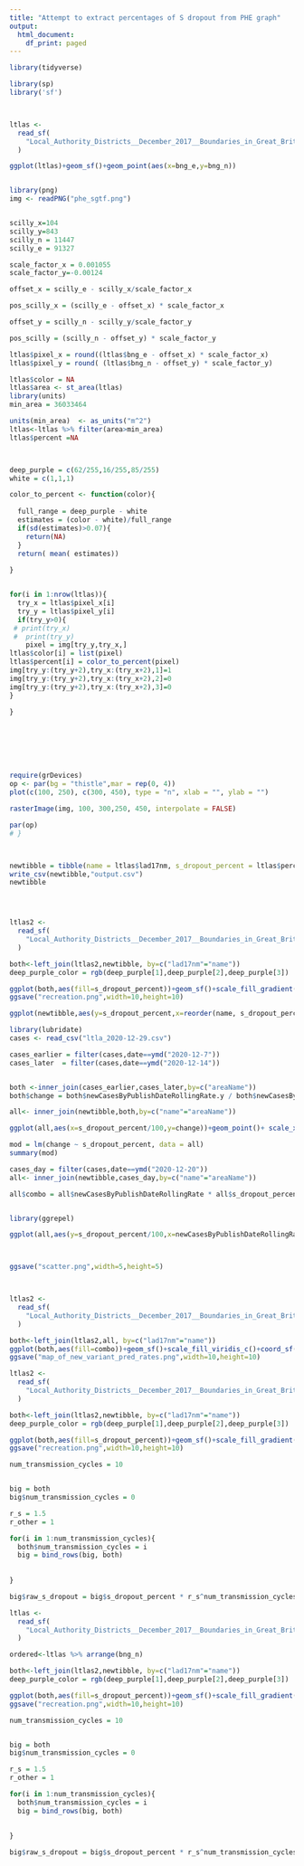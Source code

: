 ```yaml
---
title: "Attempt to extract percentages of S dropout from PHE graph"
output:
  html_document:
    df_print: paged
---
```


```r

library(tidyverse)

library(sp)
library('sf')



ltlas <-
  read_sf(
    "Local_Authority_Districts__December_2017__Boundaries_in_Great_Britain.shp"
  )

ggplot(ltlas)+geom_sf()+geom_point(aes(x=bng_e,y=bng_n))



```

```r

library(png)
img <- readPNG("phe_sgtf.png")


scilly_x=104
scilly_y=843
scilly_n = 11447
scilly_e = 91327

scale_factor_x = 0.001055
scale_factor_y=-0.00124

offset_x = scilly_e - scilly_x/scale_factor_x

pos_scilly_x = (scilly_e - offset_x) * scale_factor_x

offset_y = scilly_n - scilly_y/scale_factor_y

pos_scilly = (scilly_n - offset_y) * scale_factor_y

ltlas$pixel_x = round((ltlas$bng_e - offset_x) * scale_factor_x)
ltlas$pixel_y = round( (ltlas$bng_n - offset_y) * scale_factor_y)

ltlas$color = NA
ltlas$area <- st_area(ltlas)
library(units)
min_area = 36033464

units(min_area)  <- as_units("m^2")
ltlas<-ltlas %>% filter(area>min_area)
ltlas$percent =NA



deep_purple = c(62/255,16/255,85/255)
white = c(1,1,1)

color_to_percent <- function(color){
  
  full_range = deep_purple - white
  estimates = (color - white)/full_range
  if(sd(estimates)>0.07){
    return(NA)
  }
  return( mean( estimates))
  
}


for(i in 1:nrow(ltlas)){
  try_x = ltlas$pixel_x[i]
  try_y = ltlas$pixel_y[i]
  if(try_y>0){
 # print(try_x)
 #  print(try_y)
    pixel = img[try_y,try_x,]
ltlas$color[i] = list(pixel)
ltlas$percent[i] = color_to_percent(pixel)
img[try_y:(try_y+2),try_x:(try_x+2),1]=1
img[try_y:(try_y+2),try_x:(try_x+2),2]=0
img[try_y:(try_y+2),try_x:(try_x+2),3]=0
}

}







require(grDevices)
op <- par(bg = "thistle",mar = rep(0, 4))
plot(c(100, 250), c(300, 450), type = "n", xlab = "", ylab = "")

rasterImage(img, 100, 300,250, 450, interpolate = FALSE)

par(op)
# }



newtibble = tibble(name = ltlas$lad17nm, s_dropout_percent = ltlas$percent*100) %>% arrange(name) %>% filter(s_dropout_percent>2)
write_csv(newtibble,"output.csv")
newtibble




ltlas2 <-
  read_sf(
    "Local_Authority_Districts__December_2017__Boundaries_in_Great_Britain.shp"
  )

both<-left_join(ltlas2,newtibble, by=c("lad17nm"="name"))
deep_purple_color = rgb(deep_purple[1],deep_purple[2],deep_purple[3])

ggplot(both,aes(fill=s_dropout_percent))+geom_sf()+scale_fill_gradient(low=rgb(1,1,1),high=deep_purple_color)+coord_sf(ylim=c(58255,600699))+labs(fill="S drop-out rate")+theme_minimal()
ggsave("recreation.png",width=10,height=10)


```

```r
ggplot(newtibble,aes(y=s_dropout_percent,x=reorder(name, s_dropout_percent)))+geom_bar(stat="identity",fill="navy") + coord_flip(ylim=c(0,100))+theme_bw()


```


```r
library(lubridate)
cases <- read_csv("ltla_2020-12-29.csv")

cases_earlier = filter(cases,date==ymd("2020-12-7"))
cases_later  = filter(cases,date==ymd("2020-12-14"))


both <-inner_join(cases_earlier,cases_later,by=c("areaName"))
both$change = both$newCasesByPublishDateRollingRate.y / both$newCasesByPublishDateRollingRate.x

all<- inner_join(newtibble,both,by=c("name"="areaName"))

ggplot(all,aes(x=s_dropout_percent/100,y=change))+geom_point()+ scale_x_continuous(labels = scales::percent)+ scale_y_continuous(labels = scales::percent)+theme_bw()+labs(x="S drop-out",y="Week on week ratio of cases")+geom_smooth(method="lm")+coord_cartesian(xlim=c(0,1),ylim=c(0.5,2.5))

mod = lm(change ~ s_dropout_percent, data = all)
summary(mod)
```



```r
cases_day = filter(cases,date==ymd("2020-12-20"))
all<- inner_join(newtibble,cases_day,by=c("name"="areaName"))

all$combo = all$newCasesByPublishDateRollingRate * all$s_dropout_percent/100


library(ggrepel)

ggplot(all,aes(y=s_dropout_percent/100,x=newCasesByPublishDateRollingRate,label=name))+geom_point(color="darkblue")+ scale_y_continuous(labels = scales::percent)+theme_bw()+labs(y="S drop-out",x="Cases per 100K per week")+geom_text_repel(size=1.5,box.padding=0.05,segment.alpha=0.5)



ggsave("scatter.png",width=5,height=5)



ltlas2 <-
  read_sf(
    "Local_Authority_Districts__December_2017__Boundaries_in_Great_Britain.shp"
  )

both<-left_join(ltlas2,all, by=c("lad17nm"="name"))
ggplot(both,aes(fill=combo))+geom_sf()+scale_fill_viridis_c()+coord_sf(ylim=c(58255,600699))+labs(fill="Pred. rate of new variant per 100K")
ggsave("map_of_new_variant_pred_rates.png",width=10,height=10)
```
```r

ltlas2 <-
  read_sf(
    "Local_Authority_Districts__December_2017__Boundaries_in_Great_Britain.shp"
  )

both<-left_join(ltlas2,newtibble, by=c("lad17nm"="name"))
deep_purple_color = rgb(deep_purple[1],deep_purple[2],deep_purple[3])

ggplot(both,aes(fill=s_dropout_percent))+geom_sf()+scale_fill_gradient(low=rgb(1,1,1),high=deep_purple_color)+coord_sf(ylim=c(58255,600699))+labs(fill="S drop-out rate")+theme_minimal()
ggsave("recreation.png",width=10,height=10)

num_transmission_cycles = 10


big = both
big$num_transmission_cycles = 0

r_s = 1.5
r_other = 1

for(i in 1:num_transmission_cycles){
  both$num_transmission_cycles = i
  big = bind_rows(big, both)
  
  
}

big$raw_s_dropout = big$s_dropout_percent * r_s^num_transmission_cycles

```


```r

ltlas <-
  read_sf(
    "Local_Authority_Districts__December_2017__Boundaries_in_Great_Britain.shp"
  )

ordered<-ltlas %>% arrange(bng_n)

both<-left_join(ltlas2,newtibble, by=c("lad17nm"="name"))
deep_purple_color = rgb(deep_purple[1],deep_purple[2],deep_purple[3])

ggplot(both,aes(fill=s_dropout_percent))+geom_sf()+scale_fill_gradient(low=rgb(1,1,1),high=deep_purple_color)+coord_sf(ylim=c(58255,600699))+labs(fill="S drop-out rate")+theme_minimal()
ggsave("recreation.png",width=10,height=10)

num_transmission_cycles = 10


big = both
big$num_transmission_cycles = 0

r_s = 1.5
r_other = 1

for(i in 1:num_transmission_cycles){
  both$num_transmission_cycles = i
  big = bind_rows(big, both)
  
  
}

big$raw_s_dropout = big$s_dropout_percent * r_s^num_transmission_cycles

```
